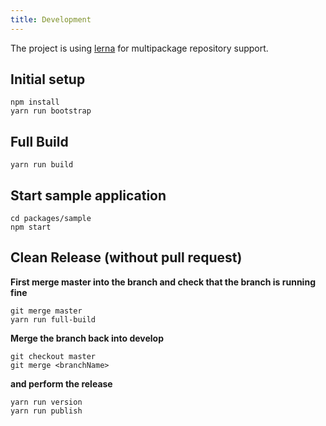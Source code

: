```yaml
---
title: Development
---
```


The project is using [lerna](https://github.com/lerna/lerna) for multipackage repository support.

## Initial setup

```
npm install
yarn run bootstrap
```

## Full Build

```
yarn run build
```

## Start sample application

```
cd packages/sample
npm start
```

## Clean Release (without pull request)

**First merge master into the branch and check that the branch is running fine**

```
git merge master
yarn run full-build
```

**Merge the branch back into develop**

```
git checkout master
git merge <branchName>
```

**and perform the release**

```
yarn run version
yarn run publish
```
